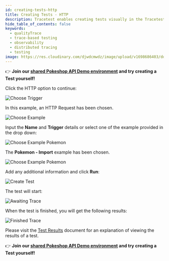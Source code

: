 ```yaml
---
id: creating-tests-http
title: Creating Tests - HTTP
description: Tracetest enables creating tests visually in the Tracetest Web UI.
hide_table_of_contents: false
keywords:
  - qualityTrace
  - trace-based testing
  - observability
  - distributed tracing
  - testing
image: https://res.cloudinary.com/djwdcmwdz/image/upload/v1698686403/docs/Blog_Thumbnail_14_rsvkmo.jpg
---
```


👉 **Join our [shared Pokeshop API Demo environment](https://app.qualityTrace.io/organizations/ttorg_2179a9cd8ba8dfa5/invites/invite_760904a64b4b9dc9/accept) and try creating a Test yourself!**

Click the HTTP option to continue:

![Choose Trigger](../img/choose-trigger-0.16.png)

In this example, an HTTP Request has been chosen.

![Choose Example](../img/choose-example-0.14.png)

Input the **Name** and **Trigger** details or select one of the example provided in the drop down:

![Choose Example Pokemon](../img/choose-example-pokemon-0.14.png)

The **Pokemon - Import** example has been chosen.

![Choose Example Pokemon](../img/choose-example-pokemon-import-0.14.png)

Add any additional information and click **Run**:

![Create Test](../img/provide-addl-information-0.14.png)

The test will start:

![Awaiting Trace](../img/awaiting-trace-0.14.png)

When the test is finished, you will get the following results:

![Finished Trace](../img/finished-trace-0.14.png)

Please visit the [Test Results](../web-ui/test-results.mdx) document for an explanation of viewing the results of a test.

👉 **Join our [shared Pokeshop API Demo environment](https://app.qualityTrace.io/organizations/ttorg_2179a9cd8ba8dfa5/invites/invite_760904a64b4b9dc9/accept) and try creating a Test yourself!**

